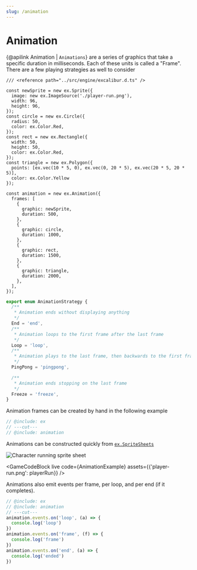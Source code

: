 ```yaml
---
slug: /animation
---
```


# Animation

{@apilink Animation | `Animations`} are a series of graphics that take a specific duration in milliseconds. Each of these units is called a "Frame". There are a few playing strategies as well to consider

```twoslash include ex
/// <reference path="../src/engine/excalibur.d.ts" />

const newSprite = new ex.Sprite({
  image: new ex.ImageSource('./player-run.png'),
  width: 96,
  height: 96,
});
const circle = new ex.Circle({
  radius: 50,
  color: ex.Color.Red,
});
const rect = new ex.Rectangle({
  width: 50,
  height: 50,
  color: ex.Color.Red,
});
const triangle = new ex.Polygon({
  points: [ex.vec(10 * 5, 0), ex.vec(0, 20 * 5), ex.vec(20 * 5, 20 * 5)],
  color: ex.Color.Yellow
});
```

```twoslash include animation
const animation = new ex.Animation({
  frames: [
    {
      graphic: newSprite,
      duration: 500,
    },
    {
      graphic: circle,
      duration: 1000,
    },
    {
      graphic: rect,
      duration: 1500,
    },
    {
      graphic: triangle,
      duration: 2000,
    },
  ],
});
```

```ts
export enum AnimationStrategy {
  /**
   * Animation ends without displaying anything
   */
  End = 'end',
  /**
   * Animation loops to the first frame after the last frame
   */
  Loop = 'loop',
  /**
   * Animation plays to the last frame, then backwards to the first frame, then repeats
   */
  PingPong = 'pingpong',

  /**
   * Animation ends stopping on the last frame
   */
  Freeze = 'freeze',
}
```

Animation frames can be created by hand in the following example


```ts twoslash
// @include: ex
// ---cut---
// @include: animation
```

Animations can be constructed quickly from [`ex.SpriteSheets`](#SpriteSheet)

![Character running sprite sheet](player-run.png)

<GameCodeBlock 
  live 
  code={AnimationExample} 
  assets={{'player-run.png': playerRun}} 
/>

Animations also emit events per frame, per loop, and per end (if it completes).

```ts twoslash
// @include: ex
// @include: animation
// ---cut---
animation.events.on('loop', (a) => {
  console.log('loop')
})
animation.events.on('frame', (f) => {
  console.log('frame')
})
animation.events.on('end', (a) => {
  console.log('ended')
})
```
